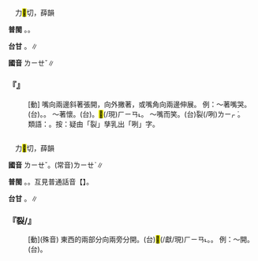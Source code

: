 
=={{ruby|咧|ㄌㄧㄝˇ}}==

　力<mark>&#xf98aa;</mark>切，薛韻

'''普閩''' {{ruby|(文)|ㄌㄧㄚㆵ ͘}}。{{ruby|(白)|ㄌㆤㆷ ͘}}。

'''台甘''' {{ruby|(文)|ㄌㄧㄚㆵ ͘}}。{{ruby|(白)|ㄌㆤㆷ ͘}}∥

'''國音''' <rt>ㄌㄧㄝˇ</rt>∥

    

==='''『{{ruby|咧|ㄌㄧㄝˇ}}』'''===
: [動] 嘴向兩邊斜著張開，向外撇著，或嘴角向兩邊伸展。 例：～著嘴哭。(台){{ruby|哭|ㄎㄠ˪}}{{ruby|到|ㄍㄚㆷ}}{{ruby|嘴|ㄘㄨㄧ˪}}{{ruby|<mark>&#xffa49;</mark>|ㆠㆤㆷ}}{{ruby|/|ㆠㄨㆤㆷ}}{{ruby|裂|ㄌㄧㆷ ͘}}{{ruby|去|ㄎㄧ˪}}。{{ruby|哭|ㄎㄠ˪}}{{ruby|到|ㄍㄚㆷ}}{{ruby|<mark>&#xf9948;</mark>|ㄌㆤ˪}}{{ruby|<mark>&#xf9948;</mark>|ㄌㆤ˪}}{{ruby|叫|ㄍㄧㄜ˪}}。 ～著懷。(台){{ruby|衫|ㄙㆩ}}{{ruby|仔|ㄚ}}{{ruby|鈕|ㄌㄧㄨˋ}}{{ruby|無|ㆠㄜˊ}}{{ruby|鈕|ㄌㄧㄨˋ}}{{ruby|好|ㄏㄜˋ}}。<mark>&#xffaf0;</mark>(/現)<rt>ㄏㄧㄢ˪</rt>{{ruby|胸|ㄏㄧㄥ}}。 ～嘴而笑。(台){{ruby|笑|ㄑㄧㄜ˪}}{{ruby|到|ㄍㄚㆷ}}{{ruby|嘴|ㄘㄨㄧ˪}}{{ruby|仔|ㄚ}}裂(/咧)<rt>ㄌㄧㆷ ͘</rt>{{ruby|獅|ㄙㄞ}}{{ruby|獅|ㄙㄞ}}。
:類語：{{ruby|裂|ㄌㄧㄝˇ}}。按：疑由「裂」孳乳出「咧」字。
:
    

=={{ruby|裂|ㄌㄧㄝˇ}}==

　力<mark>&#xf98aa;</mark>切，薛韻

'''國音''' <rt>ㄌㄧㄝˇ</rt>。(常音)<rt>ㄌㄧㄝˋ</rt>∥

'''普閩''' {{ruby|(文)|ㄌㄧㄚㆵ ͘}}。{{ruby|(白)|ㄌㆤㆷ ͘}}{{ruby|。|ㄌㄧㆷ ͘}}。互見普通話音【{{ruby|裂|ㄌㄧㄝˋ}}】。

'''台甘''' {{ruby|(文)|ㄌㄧㄚㆵ ͘}}。{{ruby|(語)|ㄌㆤㆷ ͘}}{{ruby|。|ㄌㄧㆷ ͘}}∥

    

==='''『裂/{{ruby|咧|ㄌㄧㄝˇ}}』'''===
: [動](殊音) 東西的兩部分向兩旁分開。(台)<mark>&#xffaf0;</mark>(/獻/現)<rt>ㄏㄧㄢ˪</rt>{{ruby|開|ㄎㄨㄧ}}。{{ruby|<mark>&#xffaf0;</mark>|ㄏㄧㄢ˪}}{{ruby|胸|ㄏㄧㄥ}}。 例：～開。(台){{ruby|<mark>&#xffaf0;</mark>|ㄏㄧㄢ˪}}{{ruby|開|ㄎㄨㄧ}}。
    
